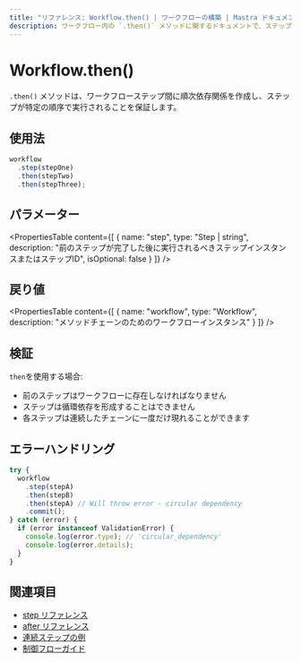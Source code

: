 ```yaml
---
title: "リファレンス: Workflow.then() | ワークフローの構築 | Mastra ドキュメント"
description: ワークフロー内の `.then()` メソッドに関するドキュメントで、ステップ間の順次依存関係を作成します。
---
```


# Workflow.then()

`.then()` メソッドは、ワークフローステップ間に順次依存関係を作成し、ステップが特定の順序で実行されることを保証します。

## 使用法

```typescript
workflow
  .step(stepOne)
  .then(stepTwo)
  .then(stepThree);
```

## パラメーター

<PropertiesTable
  content={[
    {
      name: "step",
      type: "Step | string",
      description: "前のステップが完了した後に実行されるべきステップインスタンスまたはステップID",
      isOptional: false
    }
  ]}
/>

## 戻り値

<PropertiesTable
  content={[
    {
      name: "workflow",
      type: "Workflow",
      description: "メソッドチェーンのためのワークフローインスタンス"
    }
  ]}
/>

## 検証

`then`を使用する場合:
- 前のステップはワークフローに存在しなければなりません
- ステップは循環依存を形成することはできません
- 各ステップは連続したチェーンに一度だけ現れることができます

## エラーハンドリング

```typescript
try {
  workflow
    .step(stepA)
    .then(stepB)
    .then(stepA) // Will throw error - circular dependency
    .commit();
} catch (error) {
  if (error instanceof ValidationError) {
    console.log(error.type); // 'circular_dependency'
    console.log(error.details);
  }
}
```

## 関連項目

- [step リファレンス](./step-class.mdx)
- [after リファレンス](./after.mdx)
- [連続ステップの例](../../examples/workflows/sequential-steps.mdx)
- [制御フローガイド](../../docs/workflows/control-flow.mdx)

